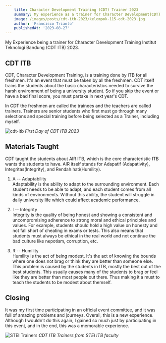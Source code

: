 ```yaml
---
    title: Character Development Training (CDT) Trainer 2023
    summary: My experience as a trainer for Character Development(CDT) ITB 2023.
    image: /images/posts/cdt-itb-2023/kelompok-115-cdt-2023.jpg
    author: 'Francisco Trianto'
    publishedAt: '2023-08-27'
---
```


My Experience being a trainer for Character Development Training Institut Teknologi Bandung (CDT ITB) 2023.


## CDT ITB
CDT, Character Development Training, is a training done by ITB for all freshmen. It's an event that must be taken by all 
the freshmen. CDT itself trains the students about the basic characteristics needed to survive the harsh environment of 
being a university student. So if you skip the event or have a bad final score, you must partake in next year's CDT.

In CDT the freshmen are called the trainees and the teachers are called trainers. Trainers are senior students who first 
must go through many selections and special training before being selected as a Trainer, including myself.

![cdt-itb](/images/posts/cdt-itb-2023/cdt-itb.png)
*First Day of CDT ITB 2023*


## Materials Taught
CDT taught the students about AIR ITB, which is the core characteristic ITB wants the students to have. AIR itself stands 
for Adapatif (Adapativity), Integritas(Integrity), and Rendah hati(Humility).

1. A -- Adaptability   
    Adaptability is the ability to adapt to the surrounding environment. Each student needs to be able to adapt, and each 
    student comes from all kinds of environments. Without this ability, the student will struggle in daily university life 
    which could affect academic performance.

2. I -- Integrity  
	Integrity is the quality of being honest and showing a consistent and uncompromising adherence to strong moral and ethical 
    principles and values. For example, students should hold a high value on honesty and not fall short of cheating in exams or 
    tests. This also means that students must always be ethical in the real world and not continue the bad culture like nepotism, 
    corruption, etc.

3. R -- Humility  
	Humility is the act of being modest. It's the act of knowing the bounds where one does not brag or think they are better 
    than someone else. This problem is caused by the students in ITB, mostly the best out of the best students. This usually 
    causes many of the students to brag or feel like they are better than most people out there. Thus making it a must to teach 
    the students to be modest about themself.


## Closing
It was my first time participating in an official event committee, and it was full of amazing problems and journeys. 
Overall, this is a new experience. Although I wouldn't do this again, I gained so much just by participating in this event, 
and in the end, this was a memorable experience.

![STEI Trainers](/images/posts/cdt-itb-2023/stei-trainers.jpg)
*CDT ITB Trainers from STEI ITB faculty*